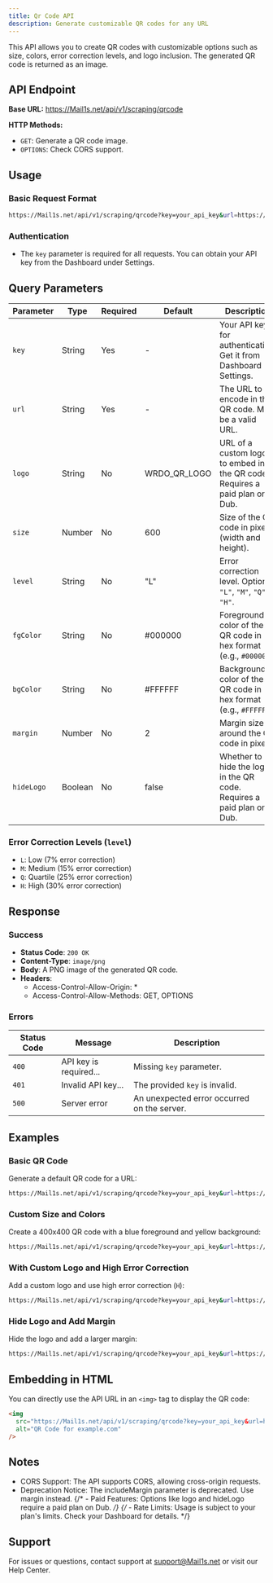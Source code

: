 ```yaml
---
title: Qr Code API
description: Generate customizable QR codes for any URL
---
```


This API allows you to create QR codes with customizable options such as size, colors, error correction levels, and logo inclusion. The generated QR code is returned as an image.

## API Endpoint

**Base URL:**
https://Mail1s.net/api/v1/scraping/qrcode


**HTTP Methods:**
- `GET`: Generate a QR code image.
- `OPTIONS`: Check CORS support.


## Usage

### Basic Request Format

```bash
https://Mail1s.net/api/v1/scraping/qrcode?key=your_api_key&url=https://example.com
```

### Authentication

- The `key` parameter is required for all requests. You can obtain your API key from the Dashboard under Settings.


## Query Parameters

| Parameter         | Type     | Required | Default       | Description                                                                                   |
|-------------------|----------|----------|---------------|-----------------------------------------------------------------------------------------------|
| `key`             | String   | Yes      | -             | Your API key for authentication. Get it from Dashboard → Settings.                           |
| `url`             | String   | Yes      | -             | The URL to encode in the QR code. Must be a valid URL.                                       |
| `logo`            | String   | No       | WRDO_QR_LOGO  | URL of a custom logo to embed in the QR code. Requires a paid plan on Dub.                  |
| `size`            | Number   | No       | 600           | Size of the QR code in pixels (width and height).                                            |
| `level`           | String   | No       | "L"           | Error correction level. Options: `"L"`, `"M"`, `"Q"`, `"H"`.                                |
| `fgColor`         | String   | No       | #000000       | Foreground color of the QR code in hex format (e.g., `#000000`).                            |
| `bgColor`         | String   | No       | #FFFFFF       | Background color of the QR code in hex format (e.g., `#FFFFFF`).                            |
| `margin`          | Number   | No       | 2             | Margin size around the QR code in pixels.                                                    |
| `hideLogo`        | Boolean  | No       | false         | Whether to hide the logo in the QR code. Requires a paid plan on Dub.                       |

### Error Correction Levels (`level`)
- `L`: Low (7% error correction)
- `M`: Medium (15% error correction)
- `Q`: Quartile (25% error correction)
- `H`: High (30% error correction)


## Response

### Success
- **Status Code**: `200 OK`
- **Content-Type**: `image/png`
- **Body**: A PNG image of the generated QR code.
- **Headers**:
  - Access-Control-Allow-Origin: *
  - Access-Control-Allow-Methods: GET, OPTIONS


### Errors
| Status Code | Message                                      | Description                                      |
|-------------|----------------------------------------------|--------------------------------------------------|
| `400`       | API key is required...                      | Missing `key` parameter.                         |
| `401`       | Invalid API key...                          | The provided `key` is invalid.                   |
| `500`       | Server error                                | An unexpected error occurred on the server.      |


## Examples

### Basic QR Code
Generate a default QR code for a URL:
```bash
https://Mail1s.net/api/v1/scraping/qrcode?key=your_api_key&url=https://example.com
```

### Custom Size and Colors
Create a 400x400 QR code with a blue foreground and yellow background:
```bash
https://Mail1s.net/api/v1/scraping/qrcode?key=your_api_key&url=https://example.com&size=400&fgColor=%230066FF&bgColor=%23FFFF00
```

### With Custom Logo and High Error Correction
Add a custom logo and use high error correction (`H`):
```bash
https://Mail1s.net/api/v1/scraping/qrcode?key=your_api_key&url=https://example.com&logo=https://your-logo-url.com/logo.png&level=H
```

### Hide Logo and Add Margin
Hide the logo and add a larger margin:
```bash
https://Mail1s.net/api/v1/scraping/qrcode?key=your_api_key&url=https://example.com&hideLogo=true&margin=10
```

## Embedding in HTML
You can directly use the API URL in an `<img>` tag to display the QR code:

```html
<img
  src="https://Mail1s.net/api/v1/scraping/qrcode?key=your_api_key&url=https://example.com&size=300&fgColor=%230000FF"
  alt="QR Code for example.com"
/>
```

## Notes

- CORS Support: The API supports CORS, allowing cross-origin requests.
- Deprecation Notice: The includeMargin parameter is deprecated. Use margin instead.
{/* - Paid Features: Options like logo and hideLogo require a paid plan on Dub. */}
{/* - Rate Limits: Usage is subject to your plan's limits. Check your Dashboard for details. */}

## Support
For issues or questions, contact support at support@Mail1s.net or visit our Help Center.